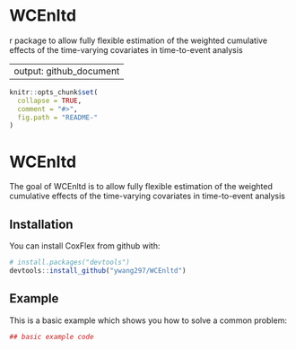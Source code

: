 # WCEnltd

r package to allow fully flexible estimation of the weighted cumulative effects of the time-varying covariates in time-to-event analysis


---
output: github_document
---

<!-- README.md is generated from README.Rmd. Please edit that file -->

```r
knitr::opts_chunk$set(
  collapse = TRUE,
  comment = "#>",
  fig.path = "README-"
)
```

# WCEnltd

The goal of WCEnltd is to allow fully flexible estimation of the weighted cumulative effects of the time-varying covariates in time-to-event analysis

## Installation

You can install CoxFlex from github with:

```r
# install.packages("devtools")
devtools::install_github("ywang297/WCEnltd")
```

## Example

This is a basic example which shows you how to solve a common problem:

```r
## basic example code
```
